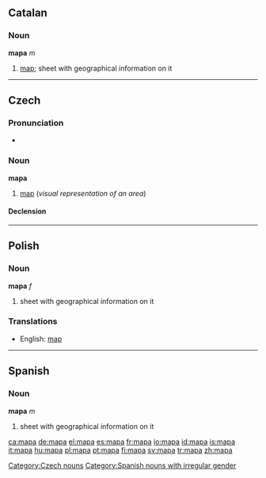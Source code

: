 ==Catalan==

===Noun===
'''mapa''' ''m''

# [[map]]; sheet with geographical information on it

----

==Czech==

===Pronunciation===
* {{audio|Cs-mapa.ogg|audio}}

===Noun===
'''mapa''' {{f}}

# [[map]] (''visual representation of an area'')

====Declension====
{{cs-decl-noun-auto|f|ma|p|a}}

[[Category:Czech nouns]]

----

==Polish==

===Noun===
'''mapa''' ''f''

# sheet with geographical information on it

===Translations===
{{rfc-level|Translations at L3+ (AutoFormat would have corrected level of Translations)}}
* English: [[map]]

----

==Spanish==

===Noun===
'''mapa''' ''m''

# sheet with geographical information on it

[[Category:Spanish nouns with irregular gender]]

[[ca:mapa]]
[[de:mapa]]
[[el:mapa]]
[[es:mapa]]
[[fr:mapa]]
[[io:mapa]]
[[id:mapa]]
[[is:mapa]]
[[it:mapa]]
[[hu:mapa]]
[[pl:mapa]]
[[pt:mapa]]
[[fi:mapa]]
[[sv:mapa]]
[[tr:mapa]]
[[zh:mapa]]